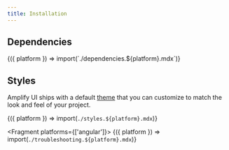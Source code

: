 ```yaml
---
title: Installation
---
```



## Dependencies

<Fragment>
  {({ platform }) => import(`./dependencies.${platform}.mdx`)}
</Fragment>

## Styles

Amplify UI ships with a default [theme](/ui/theme) that you can customize to match the look and feel of your project.

<Fragment>{({ platform }) => import(`./styles.${platform}.mdx`)}</Fragment>

<Fragment platforms={['angular']}>
  {({ platform }) => import(`./troubleshooting.${platform}.mdx`)}
</Fragment>
